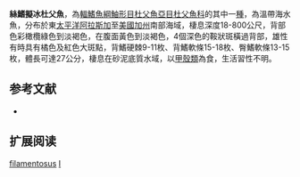 {{Speciesbox
| name = 絲鰭擬冰杜父魚
| image = 
| image_width = 250px
| status = LC
| status_system = IUCN3.1
| genus = Icelinus
| species = filamentosus
| authority = [[Gilbert|Gilbert]], 1890
| synonyms = *''Tarandichthys filamentosus, Gilbert, 1890''
}}
'''絲鰭擬冰杜父魚'''，為[[輻鰭魚綱|輻鰭魚綱]][[鮋形目|鮋形目]][[杜父魚亞目|杜父魚亞目]][[杜父魚科|杜父魚科]]的其中一[[種|種]]，為溫帶海水魚，分布於東[[太平洋|太平洋]][[阿拉斯加|阿拉斯加]]至[[美國|美國]][[加州|加州]]南部海域，棲息深度18-800公尺，背部色彩橄欖綠色到淡褐色，在腹面黃色到淡褐色，4個深色的鞍狀斑橫過背部，雄性有時具有橘色及紅色大斑點，背鰭硬棘9-11枚、背鰭軟條15-18枚、臀鰭軟條13-15枚，體長可達27公分，棲息在砂泥底質水域，以[[甲殼類|甲殼類]]為食，生活習性不明。

== 参考文献 ==
*{{FishBase_species|genus=Icelinus|species=filamentosus|year=2014|month=5}}

== 扩展阅读 ==
{{refbegin}}
{{wikispecies-inline|Icelinus filamentosus|絲鰭擬冰杜父魚}}
{{refend}}
{{Taxonbar|from=Q4521117}}

[[Category:擬冰杜父魚屬|filamentosus]]
[[Category:1890年描述的鱼类|I]]


{{鮋形目小作品}}